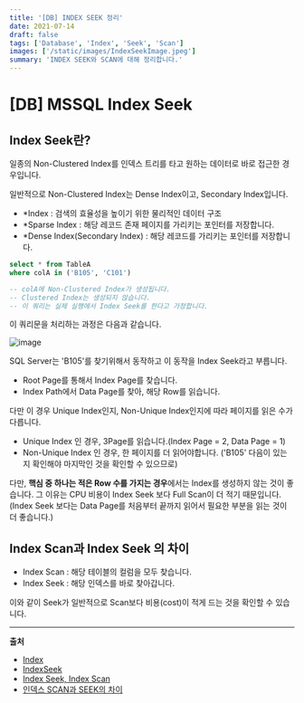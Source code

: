 ```yaml
---
title: '[DB] INDEX SEEK 정리'
date: 2021-07-14
draft: false
tags: ['Database', 'Index', 'Seek', 'Scan']
images: ['/static/images/IndexSeekImage.jpeg']
summary: 'INDEX SEEK와 SCAN에 대해 정리합니다.'
---
```


# [DB] MSSQL Index Seek

## Index Seek란?

일종의 Non-Clustered Index를 인덱스 트리를 타고 원하는 데이터로 바로 접근한 경우입니다.

일반적으로 Non-Clustered Index는 Dense Index이고, Secondary Index입니다.

- \*Index : 검색의 효율성을 높이기 위한 물리적인 데이터 구조
- \*Sparse Index : 해당 레코드 존재 페이지를 가리키는 포인터를 저장합니다.
- \*Dense Index(Secondary Index) : 해당 레코드를 가리키는 포인터를 저장합니다.

```sql
select * from TableA
where colA in ('B105', 'C101')

-- colA에 Non-Clustered Index가 생성됩니다.
-- Clustered Index는 생성되지 않습니다.
-- 이 쿼리는 실제 실행에서 Index Seek를 한다고 가정합니다.
```

이 쿼리문을 처리하는 과정은 다음과 같습니다.

![image](https://user-images.githubusercontent.com/42582516/125635036-f05263f7-f7f2-4dcc-9d11-a20b10247b6d.png)

SQL Server는 'B105'를 찾기위해서 동작하고 이 동작을 Index Seek라고 부릅니다.

- Root Page를 통해서 Index Page를 찾습니다.
- Index Path에서 Data Page를 찾아, 해당 Row를 읽습니다.

다만 이 경우 Unique Index인지, Non-Unique Index인지에 따라 페이지를 읽은 수가 다릅니다.

- Unique Index 인 경우, 3Page를 읽습니다.(Index Page = 2, Data Page = 1)
- Non-Unique Index 인 경우, 한 페이지를 더 읽어야합니다. ('B105' 다음이 있는지 확인해야 마지막인 것을 확인할 수 있으므로)

다만, **핵심 중 하나는 적은 Row 수를 가지는 경우**에서는 Index를 생성하지 않는 것이 좋습니다. 그 이유는 CPU 비용이 Index Seek 보다 Full Scan이 더 적기 때문입니다. (Index Seek 보다는 Data Page를 처음부터 끝까지 읽어서 필요한 부분을 읽는 것이 더 좋습니다.)

## Index Scan과 Index Seek 의 차이

- Index Scan : 해당 테이블의 컬럼을 모두 찾습니다.
- Index Seek : 해당 인덱스를 바로 찾아갑니다.

이와 같이 Seek가 일반적으로 Scan보다 비용(cost)이 적게 드는 것을 확인할 수 있습니다.

---

**출처**

- [Index](http://databaser.net/moniwiki/wiki.php/Index)
- [IndexSeek](http://databaser.net/moniwiki/wiki.php/IndexSeek)
- [Index Seek, Index Scan](https://psawesome.tistory.com/14)
- [인덱스 SCAN과 SEEK의 차이](https://blog.naver.com/PostView.nhn?blogId=waws01&logNo=60181424769)
